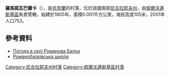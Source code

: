 {{coord|47|55|31|N|31|0|48|E|scale:100000|display=title}}

'''羅馬諾瓦巴爾卡'''（{{lang-uk|Романова Балка}}），是[[烏克蘭|烏克蘭]]的村落，位於該國南部[[尼古拉耶夫州|尼古拉耶夫州]]，由[[佩爾沃邁斯基區|佩爾沃邁斯基區]]負責管轄，始建於1805年，面積0.001平方公里，海拔高度105米，2001年人口753。

==參考資料==
* [http://weather.in.ua/ua/nikolaevskaja/22722 Погода в селі Романова Балка]
* [https://web.archive.org/web/20160305002647/http://raiosvita.com.ua/?filename=files%2Fznz-rbalka.html Романобалківська школа]

[[Category:尼古拉耶夫州村落|Category:尼古拉耶夫州村落]]
[[Category:佩爾沃邁斯基區村落|Category:佩爾沃邁斯基區村落]]


{{Mykolaiv-geo-stub}}